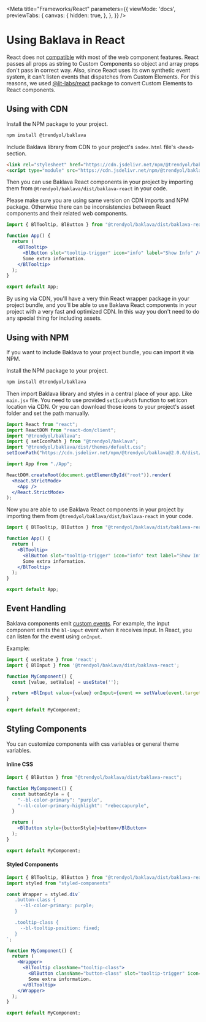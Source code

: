 
<Meta
  title="Frameworks/React"
  parameters={{
    viewMode: 'docs',
    previewTabs: {
      canvas: {
        hidden: true,
      },
    },
  }}
/>

# Using Baklava in React

React does not [compatible](https://custom-elements-everywhere.com/#react) with most of the web component features. React passes all props as string to Custom Components so object and array props don't pass in correct way. Also, since React uses its own synthetic event system, it can't listen events that dispatches from Custom Elements. For this reasons, we used [@lit-labs/react](https://www.npmjs.com/package/@lit-labs/react) package to convert Custom Elements to React components.

## Using with CDN

Install the NPM package to your project.

```bash
npm install @trendyol/baklava
```

Include Baklava library from CDN to your project's `index.html` file's `<head>` section.

```html
<link rel="stylesheet" href="https://cdn.jsdelivr.net/npm/@trendyol/baklava@2.0.0/dist/themes/default.css"/>
<script type="module" src="https://cdn.jsdelivr.net/npm/@trendyol/baklava@2.0.0/dist/baklava.js"></script>
```

Then you can use Baklava React components in your project by importing them from `@trendyol/baklava/dist/baklava-react` in your code.

<bl-alert variant="warning" icon>
  Please make sure you are using same version on CDN imports and NPM package. Otherwise there can be inconsistencies between React components and their related web components.
</bl-alert>

```jsx
import { BlTooltip, BlButton } from "@trendyol/baklava/dist/baklava-react";

function App() {
  return (
    <BlTooltip>
      <BlButton slot="tooltip-trigger" icon="info" label="Show Info" />
      Some extra information.
    </BlTooltip>
  );
}

export default App;
```

By using via CDN, you'll have a very thin React wrapper package in your project bundle, and you'll be able to use Baklava React components in your project with a very fast and optimized CDN. In this way you don't need to do any special thing for including assets.

## Using with NPM

If you want to include Baklava to your project bundle, you can import it via NPM.

Install the NPM package to your project.

```bash
npm install @trendyol/baklava
```

Then import Baklava library and styles in a central place of your app. Like `main.jsx` file. You need to use provided `setIconPath` function to set icon location via CDN. Or you can download those icons to your project's asset folder and set the path manually.

```jsx
import React from "react";
import ReactDOM from "react-dom/client";
import "@trendyol/baklava";
import { setIconPath } from "@trendyol/baklava";
import "@trendyol/baklava/dist/themes/default.css";
setIconPath("https://cdn.jsdelivr.net/npm/@trendyol/baklava@2.0.0/dist/assets");

import App from "./App";

ReactDOM.createRoot(document.getElementById("root")).render(
  <React.StrictMode>
    <App />
  </React.StrictMode>
);
```

Now you are able to use Baklava React components in your project by importing them from `@trendyol/baklava/dist/baklava-react` in your code.

```jsx
import { BlTooltip, BlButton } from "@trendyol/baklava/dist/baklava-react";

function App() {
  return (
    <BlTooltip>
      <BlButton slot="tooltip-trigger" icon="info" text label="Show Info" />
      Some extra information.
    </BlTooltip>
  );
}

export default App;
```

## Event Handling

Baklava components emit [custom events](https://developer.mozilla.org/en-US/docs/Web/API/CustomEvent). For example, the input component emits the `bl-input` event when it receives input. In React, you can listen for the event using `onInput`.

Example:

```jsx
import { useState } from 'react';
import { BlInput } from '@trendyol/baklava/dist/baklava-react';

function MyComponent() {
  const [value, setValue] = useState('');

  return <BlInput value={value} onInput={event => setValue(event.target.value)} />;
}

export default MyComponent;
```

## Styling Components
You can customize components with css variables or general theme variables.

#### Inline CSS

```jsx
import { BlButton } from "@trendyol/baklava/dist/baklava-react";

function MyComponent() {
  const buttonStyle = {
    "--bl-color-primary": "purple",
    "--bl-color-primary-highlight": "rebeccapurple",
  }

  return (
    <BlButton style={buttonStyle}>button</BlButton>
  );
}

export default MyComponent;
```

#### Styled Components

```jsx
import { BlTooltip, BlButton } from "@trendyol/baklava/dist/baklava-react";
import styled from "styled-components"

const Wrapper = styled.div`
   .button-class {
     --bl-color-primary: purple;
   }

   .tooltip-class {
     --bl-tooltip-position: fixed;
   }
`;

function MyComponent() {
  return (
    <Wrapper>
      <BlTooltip className="tooltip-class">
        <BlButton className="button-class" slot="tooltip-trigger" icon="info" text label="Show Info" />
        Some extra information.
      </BlTooltip>
    </Wrapper>
  );
}

export default MyComponent;
```
